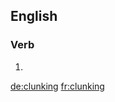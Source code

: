 ==English==

===Verb===
{{head|en}}

# {{present participle of|clunk}}

[[de:clunking]]
[[fr:clunking]]